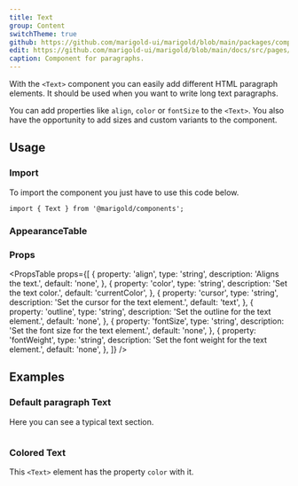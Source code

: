 ```yaml
---
title: Text
group: Content
switchTheme: true
github: https://github.com/marigold-ui/marigold/blob/main/packages/components/src/Text/Text.tsx
edit: https://github.com/marigold-ui/marigold/blob/main/docs/src/pages/components/text.mdx
caption: Component for paragraphs.
---
```


With the `<Text>` component you can easily add different HTML paragraph elements. It should be used when you want to write long text paragraphs.

You can add properties like `align`, `color` or `fontSize` to the `<Text>`. You also have the opportunity to add sizes and custom variants to the component.

## Usage

### Import

To import the component you just have to use this code below.

```tsx
import { Text } from '@marigold/components';
```

### AppearanceTable

<AppearanceTable component={title} />

### Props

<PropsTable
  props={[
    {
      property: 'align',
      type: 'string',
      description: 'Aligns the text.',
      default: 'none',
    },
    {
      property: 'color',
      type: 'string',
      description: 'Set the text color.',
      default: 'currentColor',
    },
    {
      property: 'cursor',
      type: 'string',
      description: 'Set the cursor for the text element.',
      default: 'text',
    },
    {
      property: 'outline',
      type: 'string',
      description: 'Set the outline for the text element.',
      default: 'none',
    },
    {
      property: 'fontSize',
      type: 'string',
      description: 'Set the font size for the text element.',
      default: 'none',
    },
    {
      property: 'fontWeight',
      type: 'string',
      description: 'Set the font weight for the text element.',
      default: 'none',
    },
  ]}
/>

## Examples

### Default paragraph Text

Here you can see a typical text section.

```tsx preview file=components/Text/text-default.demo.tsx

```

### Colored Text

This `<Text>` element has the property `color` with it.

```tsx preview file=components/Text/text-color.demo.tsx

```
